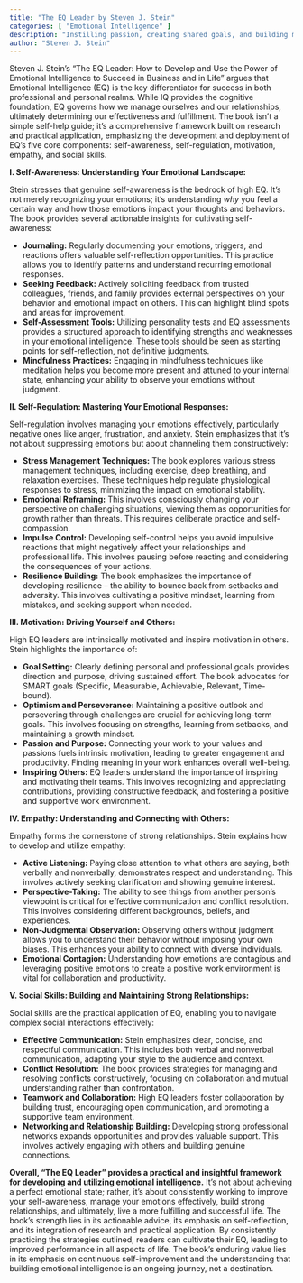```yaml
---
title: "The EQ Leader by Steven J. Stein"
categories: [ "Emotional Intelligence" ]
description: "Instilling passion, creating shared goals, and building meaningful organizations"
author: "Steven J. Stein"
---
```

Steven J. Stein's "The EQ Leader: How to Develop and Use the Power of Emotional Intelligence to Succeed in Business and in Life" argues that Emotional Intelligence (EQ) is the key differentiator for success in both professional and personal realms.  While IQ provides the cognitive foundation, EQ governs how we manage ourselves and our relationships, ultimately determining our effectiveness and fulfillment.  The book isn't a simple self-help guide; it's a comprehensive framework built on research and practical application, emphasizing the development and deployment of EQ's five core components: self-awareness, self-regulation, motivation, empathy, and social skills.

**I. Self-Awareness: Understanding Your Emotional Landscape:**

Stein stresses that genuine self-awareness is the bedrock of high EQ.  It's not merely recognizing your emotions; it's understanding *why* you feel a certain way and how those emotions impact your thoughts and behaviors.  The book provides several actionable insights for cultivating self-awareness:

* **Journaling:** Regularly documenting your emotions, triggers, and reactions offers valuable self-reflection opportunities.  This practice allows you to identify patterns and understand recurring emotional responses.
* **Seeking Feedback:** Actively soliciting feedback from trusted colleagues, friends, and family provides external perspectives on your behavior and emotional impact on others.  This can highlight blind spots and areas for improvement.
* **Self-Assessment Tools:** Utilizing personality tests and EQ assessments provides a structured approach to identifying strengths and weaknesses in your emotional intelligence.  These tools should be seen as starting points for self-reflection, not definitive judgments.
* **Mindfulness Practices:** Engaging in mindfulness techniques like meditation helps you become more present and attuned to your internal state, enhancing your ability to observe your emotions without judgment.

**II. Self-Regulation: Mastering Your Emotional Responses:**

Self-regulation involves managing your emotions effectively, particularly negative ones like anger, frustration, and anxiety.  Stein emphasizes that it's not about suppressing emotions but about channeling them constructively:

* **Stress Management Techniques:** The book explores various stress management techniques, including exercise, deep breathing, and relaxation exercises.  These techniques help regulate physiological responses to stress, minimizing the impact on emotional stability.
* **Emotional Reframing:**  This involves consciously changing your perspective on challenging situations, viewing them as opportunities for growth rather than threats.  This requires deliberate practice and self-compassion.
* **Impulse Control:** Developing self-control helps you avoid impulsive reactions that might negatively affect your relationships and professional life.  This involves pausing before reacting and considering the consequences of your actions.
* **Resilience Building:** The book emphasizes the importance of developing resilience – the ability to bounce back from setbacks and adversity.  This involves cultivating a positive mindset, learning from mistakes, and seeking support when needed.

**III. Motivation: Driving Yourself and Others:**

High EQ leaders are intrinsically motivated and inspire motivation in others.  Stein highlights the importance of:

* **Goal Setting:** Clearly defining personal and professional goals provides direction and purpose, driving sustained effort.  The book advocates for SMART goals (Specific, Measurable, Achievable, Relevant, Time-bound).
* **Optimism and Perseverance:** Maintaining a positive outlook and persevering through challenges are crucial for achieving long-term goals.  This involves focusing on strengths, learning from setbacks, and maintaining a growth mindset.
* **Passion and Purpose:** Connecting your work to your values and passions fuels intrinsic motivation, leading to greater engagement and productivity.  Finding meaning in your work enhances overall well-being.
* **Inspiring Others:**  EQ leaders understand the importance of inspiring and motivating their teams.  This involves recognizing and appreciating contributions, providing constructive feedback, and fostering a positive and supportive work environment.

**IV. Empathy: Understanding and Connecting with Others:**

Empathy forms the cornerstone of strong relationships.  Stein explains how to develop and utilize empathy:

* **Active Listening:** Paying close attention to what others are saying, both verbally and nonverbally, demonstrates respect and understanding.  This involves actively seeking clarification and showing genuine interest.
* **Perspective-Taking:**  The ability to see things from another person's viewpoint is critical for effective communication and conflict resolution.  This involves considering different backgrounds, beliefs, and experiences.
* **Non-Judgmental Observation:** Observing others without judgment allows you to understand their behavior without imposing your own biases.  This enhances your ability to connect with diverse individuals.
* **Emotional Contagion:** Understanding how emotions are contagious and leveraging positive emotions to create a positive work environment is vital for collaboration and productivity.


**V. Social Skills: Building and Maintaining Strong Relationships:**

Social skills are the practical application of EQ, enabling you to navigate complex social interactions effectively:

* **Effective Communication:**  Stein emphasizes clear, concise, and respectful communication.  This includes both verbal and nonverbal communication, adapting your style to the audience and context.
* **Conflict Resolution:**  The book provides strategies for managing and resolving conflicts constructively, focusing on collaboration and mutual understanding rather than confrontation.
* **Teamwork and Collaboration:**  High EQ leaders foster collaboration by building trust, encouraging open communication, and promoting a supportive team environment.
* **Networking and Relationship Building:**  Developing strong professional networks expands opportunities and provides valuable support.  This involves actively engaging with others and building genuine connections.


**Overall, "The EQ Leader" provides a practical and insightful framework for developing and utilizing emotional intelligence.** It's not about achieving a perfect emotional state; rather, it's about consistently working to improve your self-awareness, manage your emotions effectively, build strong relationships, and ultimately, live a more fulfilling and successful life.  The book's strength lies in its actionable advice, its emphasis on self-reflection, and its integration of research and practical application.  By consistently practicing the strategies outlined, readers can cultivate their EQ, leading to improved performance in all aspects of life.  The book's enduring value lies in its emphasis on continuous self-improvement and the understanding that building emotional intelligence is an ongoing journey, not a destination.

